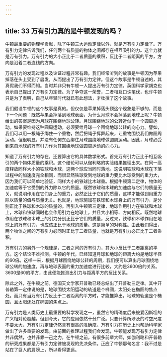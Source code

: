 ```yaml
---
---
---
```

title: 33 万有引力真的是牛顿发现的吗？
---




牛顿最重要的物理学贡献，除了牛顿三大运动定律以外，就是万有引力定律了。万有引力定律告诉我们，任何两个有质量的物体之间都存在相互吸引的力。这个力就是万有引力。万有引力的大小正比于二者质量的乘积，反比于二者距离的平方，方向是沿着二者连线的方向。



万有引力的发现过程以及论证过程非常有趣。我们经常听到的故事是牛顿因为苹果掉落在头上受到了启发，从而提出了万有引力定律。但这个故事是牛顿自述的，其真假我们不得而知。当时并非只有牛顿一人提出万有引力定律，英国科学家胡克也表示自己提出了万有引力定律。为了争夺这一荣誉，二者相互口诛笔伐，也许牛顿只是为了表明，自己从年轻时代就已有此想法，才杜撰了这个故事。

我们假设牛顿的这个故事是真的。但仅仅是苹果掉落头顶这个现象是不够的，而是下一个问题：既然苹果会掉落到地球表面，为什么月球不会掉落到地球上呢？牛顿给出的答案是因为月球在围绕地球公转。月球围绕地球的公转近似于一个圆周运动。如果要维持这种圆周运动，必须要给月球一个围绕地球公转的向心力。譬如，我们可以用一根绳子绑住一个重物，然后把绳子挥舞起来，让重物围绕我们做圆周运动。但很明显，并没有任何东西绑住月球围绕地球做圆周运动。因此，月球必受到来自地球的万有引力作为其围绕地球做圆周运动的向心力。

知道了万有引力的存在，还要算出它的具体数学形式。首先万有引力正比于相互吸引的两个物体质量的乘积。这个结论可以从伽利略的实验结果推理出来。在同一高度释放同样大小的铁球和木球，这两个球应当同时落地。这说明铁球和木球在下落过程中的加速度完全相同，而很显然铁球受到地球的重力要比木球受到的重力大，因为我们可以简单地验证，同样大小的铁球比木球重。根据牛顿第二定律，物体的加速度等于它受到的外力除以它的质量。既然铁球和木球的加速度与它们的质量无关，就说明作用在它们身上的重力，必然正比于它们的质量，这样才能做到用重力除以质量的值与质量无关。也就是，地球施加在铁球和木球身上的万有引力，是分别正比于铁球和木球的质量的。再引入牛顿第三定律，地球作用引力在铁球和木球上，木球和铁球同时也会作用引力在地球上，并且大小相等、方向相反。既然地球作用在铁球和木球上的引力分别正比于它们的质量，反过来，铁球和木球作用在地球上的万有引力，也应该正比于地球的质量。这是简单的对称性。由此我们得出，两个物体之间的万有引力必同时正比于二者质量，也就是万有引力必正比于二者乘积。

万有引力的另外一个规律是，二者之间的万有引力，其大小反比于二者距离的平方。这个结论不难推测。牛顿的年代，已经知道月球和地球的距离大约是地球半径的60倍。这样一来，根据月球围绕地球公转的周期，我们便可以算出月球围绕地球公转的加速度，再与地球表面的重力加速度进行比较，大约是3600倍的关系。3600是60的平方，由此便能推测出引力与距离平方的反比关系。

除此之外，在牛顿之前，德国天文学家开普勒已经总结出了开普勒三定律。其中开普勒第一定律说的是，地球围绕太阳运动的轨道是个椭圆，太阳处在椭圆的焦点处。而只有当万有引力反比于二者距离的平方时，才能推算出，地球的轨道是个椭圆，且太阳还处在椭圆的焦点上。

万有引力是人类历史上最重要的科学发现之一，虽然它的精确度后来被爱因斯坦的广义相对论超越，但到今天，它的应用依然十分广泛。只要计算所涉及的时空尺度不要太大，万有引力定律仍然具有很高的准确度。万有引力在历史上也帮助科学家做出了许多重要的发现。由前面的推理过程我们会发现，牛顿能发现万有引力定律并非偶然，也并非靠一己之力，在牛顿之前，有很多前辈大师，如伽利略和开普勒的研究成果都是万有引力定律被发现的先决条件。正应了牛顿那句名言：我不过是站在了巨人的肩膀上，所以看得更远。